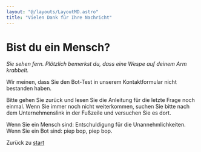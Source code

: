 ```yaml
---
layout: "@/layouts/LayoutMD.astro"
title: "Vielen Dank für Ihre Nachricht"
---
```



# Bist du ein Mensch?

*Sie sehen fern. Plötzlich bemerkst du, dass eine Wespe auf deinem Arm krabbelt.*

Wir meinen, dass Sie den Bot-Test in unserem Kontaktformular nicht bestanden haben.

Bitte gehen Sie zurück und lesen Sie die Anleitung für die letzte Frage noch einmal. 
Wenn Sie immer noch nicht weiterkommen, suchen Sie bitte nach dem Unternehmenslink in der Fußzeile und versuchen Sie es dort.

Wenn Sie ein Mensch sind: Entschuldigung für die Unannehmlichkeiten. Wenn Sie ein Bot sind: piep bop, piep bop.

Zurück zu [start](https://twowithone.com)
